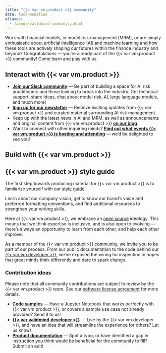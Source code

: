 ```yaml
---
title: "{{< var vm.product >}} community"
date: last-modified
aliases:
  - /about/validmind-community.html
---
```


Work with financial models, in model risk management (MRM), or are simply enthusiastic about artificial intelligence (AI) and machine learning and how these tools are actively shaping our futures within the finance industry and beyond? Congratulations — you're already part of the {{< var vm.product >}} community! Come learn and play with us. 

## Interact with {{< var vm.product >}}
- **[Join our Slack community](join-community.qmd){target="_blank"}** — Be part of building a space for AI risk practitioners and those looking to break into the industry. Get technical support, share ideas, chat about model risk, AI, large language models, and much more!
- **[Sign up for our newsletter](https://validmind.com/community/)** — Receive exciting updates from {{< var vm.product >}} and curated material surrounding AI risk management. 
- Keep up with the latest news in AI and MRM, as well as announcements and original content from {{< var vm.product >}} **[on our blog](https://validmind.com/blog/)**. 
- Want to connect with other inquiring minds? **[Find out what events {{< var vm.product >}} is hosting and attending](https://validmind.com/events/)** — we'd be delighted to see you! 

## Build with {{< var vm.product >}}

::: {.callout}
## {{< var vm.product >}} style guide
The first step towards producing material for {{< var vm.product >}} is to familarize yourself with our [style guide](style-guide/style-guide.qmd). 

Learn about our company vision, get to know our brand's voice and preferred formatting conventions, and find additional resources to strengthen your writing skills. 
:::

Here at {{< var vm.product >}}, we embrace an [open source](https://en.wikipedia.org/wiki/Open_source) ideology. This means that we think expertise is inclusive, and is also open to evolving — there's always an opportunity to learn from each other, and help each other improve. 

As a member of the {{< var vm.product >}} community, we invite you to be part of our process. From our public documentation to the code behind our [{{< var vm.developer >}}](/developer/validmind-library.qmd), we've exposed the wiring for inspection in hopes that great minds think differently and dare to spark change. 

### Contribution ideas
Please note that all community contributions are subject to review by the {{< var vm.product >}} team. See our [software license agreement](/about/fine-print/license-agreement.qmd) for more details. 

- **[Code samples](/developer/samples-jupyter-notebooks.qmd)** — Have a Jupyter Notebook that works perfectly with {{< var vm.product >}}, or covers a sample use case not already provided? Send it to us!
- **[{{< var validmind.developer >}}](https://github.com/validmind/validmind-library/)** — Live by the {{< var vm.developer >}}, and have an idea that will streamline the experience for others? Let us know!
- **[Product documentation](https://github.com/validmind/documentation)** — Spot a typo, or have identified a gap in instruction you think would be beneficial for the community to fill? Submit an edit! 

